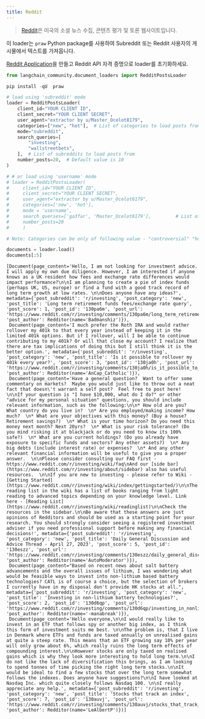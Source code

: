 ```yaml
---
title: Reddit
---
```


>[Reddit](https://www.reddit.com)은 미국의 소셜 뉴스 수집, 콘텐츠 평가 및 토론 웹사이트입니다.

이 loader는 `praw` Python package를 사용하여 Subreddit 또는 Reddit 사용자의 게시물에서 텍스트를 가져옵니다.

[Reddit Application](https://www.reddit.com/prefs/apps/)을 만들고 Reddit API 자격 증명으로 loader를 초기화하세요.

```python
from langchain_community.document_loaders import RedditPostsLoader
```

```python
pip install -qU  praw
```

```python
# load using 'subreddit' mode
loader = RedditPostsLoader(
    client_id="YOUR CLIENT ID",
    client_secret="YOUR CLIENT SECRET",
    user_agent="extractor by u/Master_Ocelot8179",
    categories=["new", "hot"],  # List of categories to load posts from
    mode="subreddit",
    search_queries=[
        "investing",
        "wallstreetbets",
    ],  # List of subreddits to load posts from
    number_posts=20,  # Default value is 10
)

# # or load using 'username' mode
# loader = RedditPostsLoader(
#     client_id="YOUR CLIENT ID",
#     client_secret="YOUR CLIENT SECRET",
#     user_agent="extractor by u/Master_Ocelot8179",
#     categories=['new', 'hot'],
#     mode = 'username',
#     search_queries=['ga3far', 'Master_Ocelot8179'],         # List of usernames to load posts from
#     number_posts=20
#     )

# Note: Categories can be only of following value - "controversial" "hot" "new" "rising" "top"
```

```python
documents = loader.load()
documents[:5]
```

```output
[Document(page_content='Hello, I am not looking for investment advice. I will apply my own due diligence. However, I am interested if anyone knows as a UK resident how fees and exchange rate differences would impact performance?\n\nI am planning to create a pie of index funds (perhaps UK, US, europe) or find a fund with a good track record of long term growth at low rates. \n\nDoes anyone have any ideas?', metadata={'post_subreddit': 'r/investing', 'post_category': 'new', 'post_title': 'Long term retirement funds fees/exchange rate query', 'post_score': 1, 'post_id': '130pa6m', 'post_url': 'https://www.reddit.com/r/investing/comments/130pa6m/long_term_retirement_funds_feesexchange_rate_query/', 'post_author': Redditor(name='Badmanshiz')}),
 Document(page_content='I much prefer the Roth IRA and would rather rollover my 401k to that every year instead of keeping it in the limited 401k options. But if I rollover, will I be able to continue contributing to my 401k? Or will that close my account? I realize that there are tax implications of doing this but I still think it is the better option.', metadata={'post_subreddit': 'r/investing', 'post_category': 'new', 'post_title': 'Is it possible to rollover my 401k every year?', 'post_score': 3, 'post_id': '130ja0h', 'post_url': 'https://www.reddit.com/r/investing/comments/130ja0h/is_it_possible_to_rollover_my_401k_every_year/', 'post_author': Redditor(name='AnCap_Catholic')}),
 Document(page_content='Have a general question?  Want to offer some commentary on markets?  Maybe you would just like to throw out a neat fact that doesn\'t warrant a self post?  Feel free to post here! \n\nIf your question is "I have $10,000, what do I do?" or other "advice for my personal situation" questions, you should include relevant information, such as the following:\n\n* How old are you? What country do you live in?  \n* Are you employed/making income? How much?  \n* What are your objectives with this money? (Buy a house? Retirement savings?)  \n* What is your time horizon? Do you need this money next month? Next 20yrs?  \n* What is your risk tolerance? (Do you mind risking it at blackjack or do you need to know its 100% safe?)  \n* What are you current holdings? (Do you already have exposure to specific funds and sectors? Any other assets?)  \n* Any big debts (include interest rate) or expenses?  \n* And any other relevant financial information will be useful to give you a proper answer.  \n\nPlease consider consulting our FAQ first - https://www.reddit.com/r/investing/wiki/faq\nAnd our [side bar](https://www.reddit.com/r/investing/about/sidebar) also has useful resources.  \n\nIf you are new to investing - please refer to Wiki - [Getting Started](https://www.reddit.com/r/investing/wiki/index/gettingstarted/)\n\nThe reading list in the wiki has a list of books ranging from light reading to advanced topics depending on your knowledge level. Link here - [Reading List](https://www.reddit.com/r/investing/wiki/readinglist)\n\nCheck the resources in the sidebar.\n\nBe aware that these answers are just opinions of Redditors and should be used as a starting point for your research. You should strongly consider seeing a registered investment adviser if you need professional support before making any financial decisions!', metadata={'post_subreddit': 'r/investing', 'post_category': 'new', 'post_title': 'Daily General Discussion and Advice Thread - April 27, 2023', 'post_score': 5, 'post_id': '130eszz', 'post_url': 'https://www.reddit.com/r/investing/comments/130eszz/daily_general_discussion_and_advice_thread_april/', 'post_author': Redditor(name='AutoModerator')}),
 Document(page_content="Based on recent news about salt battery advancements and the overall issues of lithium, I was wondering what would be feasible ways to invest into non-lithium based battery technologies? CATL is of course a choice, but the selection of brokers I currently have in my disposal don't provide HK stocks at all.", metadata={'post_subreddit': 'r/investing', 'post_category': 'new', 'post_title': 'Investing in non-lithium battery technologies?', 'post_score': 2, 'post_id': '130d6qp', 'post_url': 'https://www.reddit.com/r/investing/comments/130d6qp/investing_in_nonlithium_battery_technologies/', 'post_author': Redditor(name='-manabreak')}),
 Document(page_content='Hello everyone,\n\nI would really like to invest in an ETF that follows spy or another big index, as I think this form of investment suits me best. \n\nThe problem is, that I live in Denmark where ETFs and funds are taxed annually on unrealised gains at quite a steep rate. This means that an ETF growing say 10% per year will only grow about 6%, which really ruins the long term effects of compounding interest.\n\nHowever stocks are only taxed on realised gains which is why they look more interesting to hold long term.\n\nI do not like the lack of diversification this brings, as I am looking to spend tonnes of time picking the right long term stocks.\n\nIt would be ideal to find a few stocks that over the long term somewhat follows the indexes. Does anyone have suggestions?\n\nI have looked at Nasdaq Inc. which quite closely follows Nasdaq 100. \n\nI really appreciate any help.', metadata={'post_subreddit': 'r/investing', 'post_category': 'new', 'post_title': 'Stocks that track an index', 'post_score': 7, 'post_id': '130auvj', 'post_url': 'https://www.reddit.com/r/investing/comments/130auvj/stocks_that_track_an_index/', 'post_author': Redditor(name='LeAlbertP')})]
```
